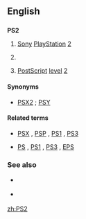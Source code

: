 {{also|PS/2}}
==English==
{{slim-wikipedia|PS2 (disambiguation)}}

==={{initialism-old|en}}===
'''PS2'''

# {{video games}} [[Sony]] [[PlayStation]] [[2]]
# {{computing}} {{misspelling of|PS/2}}
# {{software|publishing|typography}} [[PostScript]] [[level]] [[2]]

====Synonyms====
* {{sense|Sony}} [[PSX2]] {{qualifier|dated|rare|slang}} ; [[PSY]] {{qualifier|dated|rare|slang}}

====Related terms====
* {{sense|Sony}} [[PSX]] , [[PSP]] , [[PS1]] , [[PS3]]
* {{sense|publishing}} [[PS]] , [[PS1]] , [[PS3]] , [[EPS]]

===See also===
* {{sense|Sony}} {{pedia|Sony PlayStation 2}}
* {{sense|publishing}} {{pedia|PostScript}}

[[zh:PS2]]
